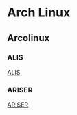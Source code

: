 = Arch Linux =
== Arcolinux ==
=== ALIS ===
[[ALIS]]
=== ARISER ===
[[ARISER]]
=== ===
=== ===
=== ===
=== ===
=== ===
=== ===

